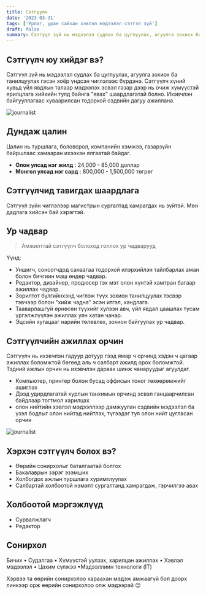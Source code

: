 ```yaml
---
title: Сэтгүүлч
date: '2023-03-31'
tags: ['Урлаг, уран сайхан хэвлэл мэдээлэл сэтгэл зүй']
draft: false
summary: Сэтгүүл зүй нь мэдээлэл судлах ба цуглуулах, агуулга зохиох ба танилцуулах   гэсэн хоёр үндсэн чиглэлээс бүрдэнэ. Сэтгүүлч хүний хувьд үйл явдлын талаар мэдээлэх эсвэл газар дээр нь очиж хүмүүстэй ярилцлага хийхийн тулд байнга "явах" шаардлагатай болно. Ихэвчлэн байгууллагаас хуваарилсан тодорхой сэдвийн дагуу ажиллана.
---
```


## Сэтгүүлч юу хийдэг вэ?

Сэтгүүл зүй нь мэдээлэл судлах ба цуглуулах, агуулга зохиох ба танилцуулах гэсэн хоёр үндсэн чиглэлээс бүрдэнэ. Сэтгүүлч хүний хувьд үйл явдлын талаар мэдээлэх эсвэл газар дээр нь очиж хүмүүстэй ярилцлага хийхийн тулд байнга "явах" шаардлагатай болно. Ихэвчлэн байгууллагаас хуваарилсан тодорхой сэдвийн дагуу ажиллана.

![journalist](https://www.collegetransitions.com/wp-content/uploads/2015/05/journalist-1024x684.jpg)

## Дундаж цалин

Цалин нь туршлага, боловсрол, компанийн хэмжээ, газарзүйн байршлаас хамааран ихээхэн ялгаатай байдаг.

- **Олон улсад нэг жилд** : 24,000 - 85,000 доллар
- **Монгол улсад нэг сард** : 800,000 - 1,500,000 төгрөг

## Сэтгүүлчид тавигдах шаардлага

Сэтгүүл зүйн чиглэлээр магистрын сургалтад хамрагдах нь зүйтэй. Мөн дадлага хийсэн бай хэрэгтэй.

## Ур чадвар

> Амжилттай сэтгүүлч болоход голлох ур чадварууд

Үүнд:

- Уншигч, сонсогчдод санаагаа тодорхой илэрхийлэн тайлбарлах аман болон бичгиин маш өндөр чадвар.
- Редактор, дизайнер, продюсер гэх мэт олон хүнтэй хамтран багаар ажиллах чадвар.
- Зорилтот бүлгийнхэнд чиглэж түүх зохион танилцуулах тэсвэр тэвчээр болон "хийж чадна" эсэн итгэл, хандлага.
- Тааварлашгуй өрнөсөн түүхийг хулээн авч, үйл явдал цаашлах тусам үргэлжлүүлэн ажиллах уян хатан чанар.
- Эцсийн хугацааг нарийн төлөвлөх, зохион байгуулах ур чадвар.

## Сэтгүүлчийн ажиллах орчин

Сэтгүүлч нь ихэвчлэн гадуур дотуур гээд ямар ч орчинд хэдэн ч цагаар ажиллах боломжтой бөгөөд аль ч салбарт ажилд орох боломжтой. Тэдний ажлын орчин нь ихэвчлэн дараах шинж чанаруудыг агуулдаг.

- Компьютер, принтер болон бусад оффисын тоног төхөөрөмжийг ашиглах
- Дээд удирдлагатай хурлын танхимын орчинд эсвэл ганцаарчилсан байдлаар тогтмол харилцах
- олон нийтийн хэвлэл мэдээллээр дамжуулан сэдвийн мэдээлэл ба үзэл бодлыг олон нийтэд нийтлэх, түгээдэг тул олон нийт цугласан орчин

![journalist](https://cleareurope.eu/wp-content/uploads/2019/03/20171110T0820-1751-CNS-POPE-NUCLEAR-CONFERENCE_c7a133999615325ecec52e870ecca2f1_2000.jpg)

## Хэрхэн сэтгүүлч болох вэ?

- Өөрийн сонирхолыг баталгаатай болгох
- Бакалаврын зэрэг эзэмших
- Холбогдох ажлын туршлага хуримтлуулах
- Салбартай холбоотой нэмэлт сургалтанд хамрагдаж, гэрчилгээ авах

## Холбоотой мэргэжлүүд

- Сурвалжлагч
- Редактор

## Сонирхол

Бичих • Судалгаа • Хүмүүстэй уулзах, харилцан ажиллах • Хэвлэл мэдээлэл • Цахим сүлжээ •Мэдээллиин технологи (IT)

Хэрвээ та өөрийн сонирхолоо хараахан мэдэж амжаагүй бол доорх линкээр орж өөрийн сонирхолоо олж мэдээрэй 😊
